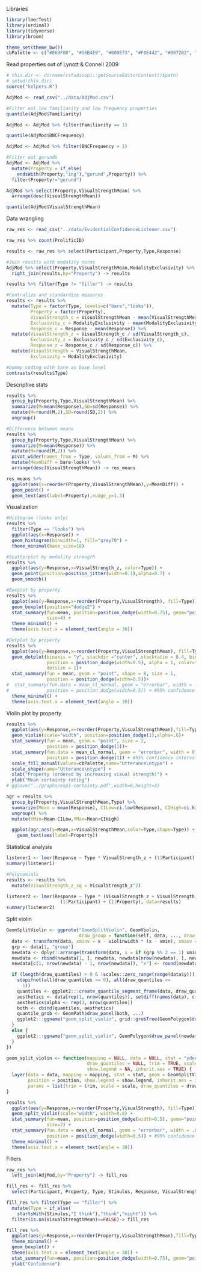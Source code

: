 Libraries
```r
library(lmerTest)
library(ordinal)
library(tidyverse)
library(broom)

theme_set(theme_bw())
cbPalette <- c("#E69F00", "#56B4E9", "#009E73", "#F0E442", "#0072B2", "#D55E00", "#CC79A7")
```
Read properties out of Lynott & Connell 2009
```r
# this.dir <- dirname(rstudioapi::getSourceEditorContext()$path)
# setwd(this.dir)
source("helpers.R")

AdjMod <- read_csv("../data/AdjMod.csv")

#Filter out low familiarity and low frequency properties
quantile(AdjMod$Familiarity)

AdjMod <- AdjMod %>% filter(Familiarity == 1)

quantile(AdjMod$BNCFrequency)

AdjMod <- AdjMod %>% filter(BNCFrequency > 1)

#Filter out gerunds
AdjMod <- AdjMod %>% 
  mutate(Property = if_else(
    endsWith(Property,"ing"),"gerund",Property)) %>% 
  filter(Property!="gerund")

AdjMod %>% select(Property,VisualStrengthMean) %>% 
  arrange(desc(VisualStrengthMean))

quantile(AdjMod$VisualStrengthMean)

```
Data wrangling
```r
raw_res <- read_csv("../data/EvidentialConfidenceListener.csv")

raw_res %>% count(ProlificID)

results <- raw_res %>% select(Participant,Property,Type,Response)

#Join results with modality norms
AdjMod %>% select(Property,VisualStrengthMean,ModalityExclusivity) %>% 
  right_join(results,by="Property") -> results

results %>% filter(Type != "filler") -> results

#Centralize and standardize measures
results <- results %>% 
  mutate(Type = factor(Type, levels=c("bare","looks")),
         Property = factor(Property),
         VisualStrength_c = VisualStrengthMean - mean(VisualStrengthMean),
         Exclusivity_c = ModalityExclusivity - mean(ModalityExclusivity),
         Response_c = Response - mean(Response)) %>% 
  mutate(VisualStrength_z = VisualStrength_c / sd(VisualStrength_c),
         Exclusivity_z = Exclusivity_c / sd(Exclusivity_c),
         Response_z = Response_c / sd(Response_c)) %>% 
  mutate(VisualStrength = VisualStrengthMean,
         Exclusivity = ModalityExclusivity)

#Dummy coding with bare as base level
contrasts(results$Type)
```

Descriptive stats
```r
results %>% 
  group_by(Property,Type,VisualStrengthMean) %>% 
  summarize(M=mean(Response),SD=sd(Response)) %>%
  mutate(M=round(M,2),SD=round(SD,2)) %>% 
  ungroup()

#Difference between means
results %>% 
  group_by(Property,Type,VisualStrengthMean) %>% 
  summarize(M=mean(Response)) %>%
  mutate(M=round(M,2)) %>% 
  pivot_wider(names_from = Type, values_from = M) %>% 
  mutate(MeanDiff = bare-looks) %>% 
  arrange(desc(VisualStrengthMean)) -> res_means

res_means %>% 
  ggplot(aes(x=reorder(Property,VisualStrengthMean),y=MeanDiff)) + 
  geom_point() +
  geom_text(aes(label=Property),nudge_y=1.3)
```

Visualization
```r
#Histogram (looks only)
results %>% 
  filter(Type == "looks") %>%
  ggplot(aes(x=Response)) +
  geom_histogram(binwidth=1, fill="grey70") +
  theme_minimal(base_size=18)

#Scatterplot by modality strength
results %>% 
  ggplot(aes(y=Response,x=VisualStrength_z, color=Type)) +
  geom_point(position=position_jitter(width=0.1),alpha=0.7) +
  geom_smooth()

#Boxplot by property
results %>% 
  ggplot(aes(y=Response,x=reorder(Property,VisualStrength), fill=Type)) +
  geom_boxplot(position="dodge2") + 
  stat_summary(fun=mean, position=position_dodge(width=0.75), geom="point", shape=18,
               size=4) +
  theme_minimal() + 
  theme(axis.text.x = element_text(angle = 30))

#Dotplot by property
results %>%
  ggplot(aes(y=Response,x=reorder(Property,VisualStrengthMean), fill=Type)) +
  geom_dotplot(binaxis = "y", stackdir ="center", stackratio = 0.4, binwidth = 2,
               position = position_dodge(width=0.5), alpha = 1, color="gray30", 
               dotsize = 1)+
  stat_summary(fun = mean, geom = "point", shape = 8, size = 1,
               position = position_dodge(width=0.5))+
#  stat_summary(fun.data = mean_cl_normal, geom = "errorbar", width = .6, 
#              position = position_dodge(width=0.5)) + #95% confidence interval for mean
  theme_minimal() + 
  theme(axis.text.x = element_text(angle = 30))
```

Violin plot by property
```r
results %>% 
  ggplot(aes(y=Response,x=reorder(Property,VisualStrengthMean),fill=Type,shape=Type)) +
  geom_violin(scale="width", position=position_dodge(1),alpha=.6)+
  stat_summary(fun = mean, geom = "point", size = 2,
               position = position_dodge(1))+
  stat_summary(fun.data = mean_cl_normal, geom = "errorbar", width = 0, 
               position = position_dodge(1)) + #95% confidence interval for mean
  scale_fill_manual(values=cbPalette,name="Utterance\ntype") +
  scale_shape(name="Utterance\ntype") +
  xlab("Property (ordered by increasing visual strength)") +
  ylab("Mean certainty rating")
# ggsave("../graphs/exp1-certainty.pdf",width=6,height=3)
```
```r
agr = results %>% 
  group_by(Property,VisualStrengthMean,Type) %>% 
  summarize(Mean = mean(Response), CILow=ci.low(Response), CIHigh=ci.high(Response)) %>% 
  ungroup() %>% 
  mutate(YMin=Mean-CILow,YMax=Mean+CIHigh)

  ggplot(agr,aes(y=Mean,x=VisualStrengthMean,color=Type,shape=Type)) +
    geom_text(aes(label=Property))
```

Statistical analysis
```r
listener1 <- lmer(Response ~ Type * VisualStrength_z + (1|Participant) + (1|Property), data=results)
summary(listener1)

#Polynomials
results <- results %>% 
  mutate(VisualStrength_z_sq = VisualStrength_z^2)

listener2 <- lmer(Response ~ Type * (VisualStrength_z + VisualStrength_z_sq) + 
                    (1|Participant) + (1|Property), data=results)
summary(listener2)

```

Split violin
```r
GeomSplitViolin <- ggproto("GeomSplitViolin", GeomViolin, 
                           draw_group = function(self, data, ..., draw_quantiles = NULL) {
  data <- transform(data, xminv = x - violinwidth * (x - xmin), xmaxv = x + violinwidth * (xmax - x))
  grp <- data[1, "group"]
  newdata <- dplyr::arrange(transform(data, x = if (grp %% 2 == 1) xminv else xmaxv), if (grp %% 2 == 1) y else -y)
  newdata <- rbind(newdata[1, ], newdata, newdata[nrow(newdata), ], newdata[1, ])
  newdata[c(1, nrow(newdata) - 1, nrow(newdata)), "x"] <- round(newdata[1, "x"])

  if (length(draw_quantiles) > 0 & !scales::zero_range(range(data$y))) {
    stopifnot(all(draw_quantiles >= 0), all(draw_quantiles <=
      1))
    quantiles <- ggplot2:::create_quantile_segment_frame(data, draw_quantiles)
    aesthetics <- data[rep(1, nrow(quantiles)), setdiff(names(data), c("x", "y")), drop = FALSE]
    aesthetics$alpha <- rep(1, nrow(quantiles))
    both <- cbind(quantiles, aesthetics)
    quantile_grob <- GeomPath$draw_panel(both, ...)
    ggplot2:::ggname("geom_split_violin", grid::grobTree(GeomPolygon$draw_panel(newdata, ...), quantile_grob))
  }
  else {
    ggplot2:::ggname("geom_split_violin", GeomPolygon$draw_panel(newdata, ...))
  }
})

geom_split_violin <- function(mapping = NULL, data = NULL, stat = "ydensity", position = "identity", ..., 
                              draw_quantiles = NULL, trim = TRUE, scale = "area", na.rm = FALSE, 
                              show.legend = NA, inherit.aes = TRUE) {
  layer(data = data, mapping = mapping, stat = stat, geom = GeomSplitViolin, 
        position = position, show.legend = show.legend, inherit.aes = inherit.aes, 
        params = list(trim = trim, scale = scale, draw_quantiles = draw_quantiles, na.rm = na.rm, ...))
}

results %>% 
  ggplot(aes(y=Response,x=reorder(Property,VisualStrength), fill=Type)) +
  geom_split_violin(scale="width", width=0.8) + 
  stat_summary(fun=mean, position=position_dodge(width=0.5), geom="point", shape=18,
               size=2) +
  stat_summary(fun.data = mean_cl_normal, geom = "errorbar", width = .6, 
               position = position_dodge(width=0.5)) + #95% confidence interval for mean
  theme_minimal() + 
  theme(axis.text.x = element_text(angle = 30))

```

Fillers
```r
raw_res %>% 
  left_join(AdjMod,by="Property") -> fill_res

fill_res <- fill_res %>% 
  select(Participant, Property, Type, Stimulus, Response, VisualStrengthMean, ModalityExclusivity)

fill_res %>% filter(Type == "filler") %>% 
  mutate(Type = if_else(
    startsWith(Stimulus,"I think"),"think","might")) %>% 
  filter(is.na(VisualStrengthMean)==FALSE)-> fill_res

fill_res %>%  
  ggplot(aes(y=Response,x=reorder(Property,VisualStrengthMean),fill=Type)) +
  theme_minimal() + 
  geom_boxplot() + 
  theme(axis.text.x = element_text(angle = 30)) +
  stat_summary(fun=mean, position=position_dodge(width=0.75), geom="point", shape=18, size=4) +
  ylab("Confidence")
```
